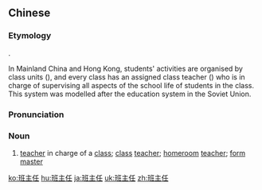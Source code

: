 ==Chinese==
{{zh-forms|type=12}}
{{zh-wp}}

===Etymology===
{{calque|zh|ru|кла́ссный руководи́тель}}.

In Mainland China and Hong Kong, students' activities are organised by class units ({{zh-l|*班}}), and every class has an assigned class teacher ({{lang|zh|班主任}}) who is in charge of supervising all aspects of the school life of students in the class. This system was modelled after the education system in the Soviet Union.

===Pronunciation===
{{zh-pron
|m=bānzhǔrèn
|c=baan1 zyu2 jam6
|mn=xm,qz:pan-chú-līm/zz:pan-chú-jīm
|cat=n
}}

===Noun===
{{zh-noun}}

# {{lb|zh|Mainland China|Hong Kong}} [[teacher]] in charge of a [[class]]; [[class]] [[teacher]]; [[homeroom]] [[teacher]]; [[form]] [[master]]

[[ko:班主任]]
[[hu:班主任]]
[[ja:班主任]]
[[uk:班主任]]
[[zh:班主任]]